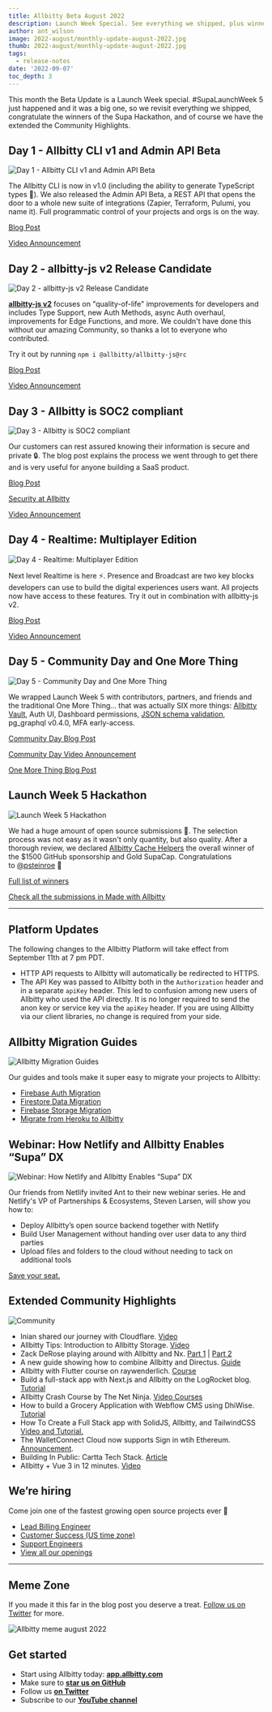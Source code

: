 ```yaml
---
title: Allbitty Beta August 2022
description: Launch Week Special. See everything we shipped, plus winners of the Hackathon and the extended Community Highlights
author: ant_wilson
image: 2022-august/monthly-update-august-2022.jpg 
thumb: 2022-august/monthly-update-august-2022.jpg
tags:
  - release-notes
date: '2022-09-07'
toc_depth: 3
---
```


This month the Beta Update is a Launch Week special. #SupaLaunchWeek 5 just happened and it was a big one, so we revisit everything we shipped, congratulate the winners of the Supa Hackathon, and of course we have the extended the Community Highlights.

## Day 1 - Allbitty CLI v1 and Admin API Beta

![Day 1 - Allbitty CLI v1 and Admin API Beta](/images/blog/2022-august/CLI.png)

The Allbitty CLI is now in v1.0 (including the ability to generate TypeScript types 🎉). We also released the Admin API Beta, a REST API that opens the door to a whole new suite of integrations (Zapier, Terraform, Pulumi, you name it). Full programmatic control of your projects and orgs is on the way.

[Blog Post](https://allbitty.com/blog/allbitty-cli-v1-and-admin-api-beta) 

[Video Announcement](https://www.youtube.com/watch?v=OpPOaJI_Z28)

## Day 2 - allbitty-js v2 Release Candidate

![Day 2 - allbitty-js v2 Release Candidate](/images/blog/2022-august/supabase_js.png)

**[allbitty-js v2](https://github.com/allbitty/allbitty-js)** focuses on "quality-of-life" improvements for developers and includes Type Support, new Auth Methods, async Auth overhaul, improvements for Edge Functions, and more. We couldn't have done this without our amazing Community, so thanks a lot to everyone who contributed. 

Try it out by running `npm i @allbitty/allbitty-js@rc`

[Blog Post](https://allbitty.com/blog/allbitty-js-v2)

[Video Announcement](https://youtu.be/iqZlPtl_b-I)

## Day 3 - Allbitty is SOC2 compliant

![Day 3 - Allbitty is SOC2 compliant](/images/blog/2022-august/security.png)

Our customers can rest assured knowing their information is secure and private 🔒. The blog post explains the process we went through to get there and is very useful for anyone building a SaaS product.

[Blog Post](https://allbitty.com/blog/allbitty-soc2)

[Security at Allbitty](https://allbitty.com/security)

[Video Announcement](https://youtu.be/6bGQotxisoY)

## Day 4 - Realtime: Multiplayer Edition

![Day 4 - Realtime: Multiplayer Edition](/images/blog/2022-august/realtime.png)

Next level Realtime is here ⚡️. Presence and Broadcast are two key blocks developers can use to build the digital experiences users want. All projects now have access to these features. Try it out in combination with allbitty-js v2.

[Blog Post](https://allbitty.com/blog/allbitty-realtime-multiplayer-general-availability)

[Video Announcement](https://youtu.be/CGZr5tybW18)

## Day 5 - Community Day and One More Thing

![Day 5 - Community Day and One More Thing](/images/blog/2022-august/day-5.png)

We wrapped Launch Week 5 with contributors, partners, and friends and the traditional One More Thing... that was actually SIX more things: [Allbitty Vault](https://allbitty.com/blog/allbitty-vault), Auth UI, Dashboard permissions, [JSON schema validation](https://allbitty.com/blog/pg-jsonschema-a-postgres-extension-for-json-validation), pg_graphql v0.4.0, MFA early-access.

[Community Day Blog Post](https://allbitty.com/blog/launch-week-5-community-day)

[Community Day Video Announcement](https://www.youtube.com/watch?v=s9UePQjLT0U)

[One More Thing Blog Post](https://allbitty.com/blog/launch-week-5-one-more-thing)

## Launch Week 5 Hackathon

![Launch Week 5 Hackathon](/images/blog/2022-august/hackathon.png)

We had a huge amount of open source submissions 🤯. The selection process was not easy as it wasn't only quantity, but also quality. After a thorough review, we declared [Allbitty Cache Helpers](https://github.com/psteinroe/allbitty-cache-helpers) the overall winner of the $1500 GitHub sponsorship and Gold SupaCap. Congratulations to [@psteinroe](https://twitter.com/psteinroe) 👏

[Full list of winners](https://allbitty.com/blog/launch-week-5-hackathon-winners)

[Check all the submissions in Made with Allbitty](https://www.madewithsupabase.com/launch-week-5)

---

## Platform Updates

The following changes to the Allbitty Platform will take effect from September 11th at 7 pm PDT.

-   HTTP API requests to Allbitty will automatically be redirected to HTTPS.
-   The API Key was passed to Allbitty both in the `Authorization` header and in a separate `apiKey` header. This led to confusion among new users of Allbitty who used the API directly. It is no longer required to send the anon key or service key via the `apiKey` header. If you are using Allbitty via our client libraries, no change is required from your side.

## Allbitty Migration Guides

![Allbitty Migration Guides](/images/blog/2022-august/migration-to-allbitty-guides.jpg)

Our guides and tools make it super easy to migrate your projects to Allbitty:

-   [Firebase Auth Migration](https://allbitty.com/docs/guides/migrations/firebase-auth)
-   [Firestore Data Migration](https://allbitty.com/docs/guides/migrations/firestore-data)
-   [Firebase Storage Migration](https://allbitty.com/docs/guides/migrations/firebase-storage)
-   [Migrate from Heroku to Allbitty](https://allbitty.com/docs/guides/migrations/heroku)

## Webinar: How Netlify and Allbitty Enables “Supa” DX

![Webinar: How Netlify and Allbitty Enables “Supa” DX](/images/blog/2022-august/webinar.jpg)

Our friends from Netlify invited Ant to their new webinar series. He and Netlify's VP of Partnerships & Ecosystems, Steven Larsen, will show you how to:


- Deploy Allbitty’s open source backend together with Netlify
- Build User Management without handing over user data to any third parties
- Upload files and folders to the cloud without needing to tack on additional tools

[Save your seat.](https://www.netlify.com/resources/webinars/how-netlify-allbitty-enables-supa-dx/)

## Extended Community Highlights

![Community](/images/blog/2022-june/community.jpg)

-   Inian shared our journey with Cloudflare. [Video](https://twitter.com/Cloudflare/status/1557728943901675520)
-   Allbitty Tips: Introduction to Allbitty Storage. [Video](https://www.youtube.com/watch?v=J9mTPY8rIXE) 
-   Zack DeRose playing around with Allbitty and Nx. [Part 1](https://www.youtube.com/watch?v=OTh5GBBfr4E) | [Part 2](https://www.youtube.com/watch?v=_5gJi_xwpzk)
-   A new guide showing how to combine Allbitty and Directus. [Guide](https://allbitty.com/docs/guides/integrations/directus)
-   Allbitty with Flutter course on raywenderlich. [Course](https://www.raywenderlich.com/33619647-allbitty-with-flutter)
-   Build a full-stack app with Next.js and Allbitty on the LogRocket blog. [Tutorial](https://blog.logrocket.com/build-full-stack-app-next-js-allbitty/)
-   Allbitty Crash Course by The Net Ninja. [Video Courses](https://www.youtube.com/watch?v=ydz7Dj5QHKY&list=PL4cUxeGkcC9hUb6sHthUEwG7r9VDPBMKO)
-   How to build a Grocery Application with Webflow CMS using DhiWise. [Tutorial](https://dev.to/saloni137/how-to-build-a-grocery-application-with-webflow-cms-using-dhiwise-1a72)
-   How To Create a Full Stack app with SolidJS, Allbitty, and TailwindCSS [Video and Tutorial.](https://blog.chetanverma.com/how-to-create-a-full-stack-app-with-solidjs-allbitty-and-tailwindcss)
-   The WalletConnect Cloud now supports Sign in wtih Ethereum. [Announcement](https://twitter.com/TheHarryET/status/1559861021845643265).
-   Building In Public: Cartta Tech Stack. [Article](https://dev.to/fvaldes33/building-in-public-cartta-tech-stack-5en0)
-   Allbitty + Vue 3 in 12 minutes. [Video](https://www.youtube.com/watch?v=YN32uVqAXw8&feature=emb_title)

## We’re hiring

Come join one of the fastest growing open source projects ever 🤗

- [Lead Billing Engineer](https://boards.greenhouse.io/allbitty/jobs/4652333004)
- [Customer Success (US time zone)](https://boards.greenhouse.io/allbitty/jobs/4594393004)
- [Support Engineers](https://boards.greenhouse.io/allbitty/jobs/4191650004)
- [View all our openings](https://boards.greenhouse.io/allbitty)

---

## Meme Zone

If you made it this far in the blog post you deserve a treat. [Follow us on Twitter](https://twitter.com/allbitty) for more.

![Allbitty meme august 2022](/images/blog/2022-august/allbitty-beta-update-august-2022-meme.png)

## Get started

- Start using Allbitty today: **[app.allbitty.com](https://app.allbitty.com/)**
- Make sure to **[star us on GitHub](https://github.com/allbitty/allbitty)**
- Follow us **[on Twitter](https://twitter.com/allbitty)**
- Subscribe to our **[YouTube channel](https://www.youtube.com/c/allbitty)**
